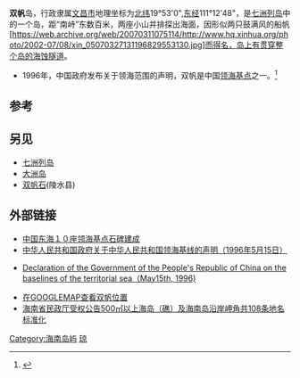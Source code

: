 '''双帆'''岛，行政隶属[[文昌市|文昌市]]地理坐标为[[北纬|北纬]]19°53'0",[[东经|东经]]111°12'48"，是[[七洲列岛|七洲列岛]]中的一个岛，距“南峙”东数百米，两座小山并排探出海面，因形似两只鼓满风的船帆[https://web.archive.org/web/20070311075114/http://www.hq.xinhua.org/photo/2002-07/08/xin_05070327131196829553130.jpg]而得名，岛上有贯穿整个岛的海蚀隧道。
 
*1996年，中国政府发布关于领海范围的声明，双帆是中国[[领海基点|领海基点]]之一。<ref>{{cite web |url=http://www.soa.gov.cn/law/960515a.htm |title=存档副本 |accessdate=2007-02-16 |deadurl=yes |archiveurl=https://web.archive.org/web/20070216040721/http://www.soa.gov.cn/law/960515a.htm |archivedate=2007-02-16 }}</ref>
 
==参考==
{{Reflist}}

==另见==
*[[七洲列岛|七洲列岛]]
*[[大洲岛|大洲岛]]
*[[双帆石|双帆石]](陵水县)

==外部链接==
*[http://news.xinhuanet.com/politics/2006-09/14/content_5090042.htm 中国东海１０座领海基点石碑建成]{{Wayback|url=http://news.xinhuanet.com/politics/2006-09/14/content_5090042.htm |date=20070325035306 }}
*[https://web.archive.org/web/20070216040721/http://www.soa.gov.cn/law/960515a.htm 中华人民共和国政府关于中华人民共和国领海基线的声明（1996年5月15日）]
*{{en icon}}[http://www.un.org/Depts/los/LEGISLATIONANDTREATIES/PDFFILES/CHN_1996_Declaration.pdf  Declaration of the Government of the People's Republic of China on the baselines of the territorial sea（May15th, 1996)]{{Wayback|url=http://www.un.org/Depts/los/LEGISLATIONANDTREATIES/PDFFILES/CHN_1996_Declaration.pdf |date=20070315110738 }}
*[http://www.google.com/maps?f=q&hl=en&q=+19%C2%B053%270.00%22N,111%C2%B012%2748.00%22E&ie=UTF8&z=9&ll=19.934623,111.2146&spn=1.14897,3.47168&t=k&om=1&iwloc=A 在GOOGLEMAP查看双帆位置]
*[https://web.archive.org/web/20070310185604/http://www.hainan.gov.cn/data/news/2006/08/16869/ 海南省民政厅受权公告500㎡以上海岛（礁）及海南岛沿岸岬角共108条地名标准化]

{{DEFAULTSORT:Shuang雙}}
[[Category:海南岛屿|Category:海南岛屿]]
[[Category:中国大陆领海基点|琼]]